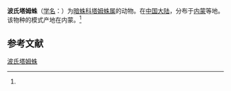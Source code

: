 {{Speciesbox
| name = 波氏塔姆蛛
| status = 
| status_system = 
| image = 
| genus = Tamgrinia
| species = potanini
| authority = (Schenkel, 1963)<ref name='id14143'>{{cite web| url =http://www.bioinfo.cn/db05/BjdwSpecies.php?action=view&id=14143| title =波氏塔姆蛛| work =《中国动物物种编目数据库》| publisher =中国科学院微生物研究所| author =中国科学院动物研究所| accessdate =2009-04-28| deadurl =yes| archiveurl =https://web.archive.org/web/20160305032057/http://www.bioinfo.cn/db05/BjdwSpecies.php?action=view&id=14143| archivedate =2016-03-05}}</ref>
}}

'''波氏塔姆蛛'''（[[学名|学名]]：{{lang|la|''Tamgrinia potanini''}}）为[[暗蛛科|暗蛛科]][[塔姆蛛属|塔姆蛛属]]的动物。在[[中国大陆|中国大陆]]，分布于[[内蒙|内蒙]]等地。该物种的模式产地在内蒙。<ref name='id14143'/>

== 参考文献 ==
{{reflist}}

{{Wikispecies|Tamgrinia potanini}}

[[Category:塔姆蛛属|波氏塔姆蛛]]


{{蜘蛛小作品}}